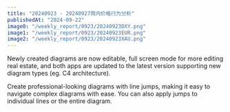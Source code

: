 ```yaml
---
title: "20240923 - 20240927周内价格行为分析"
publishedAt: "2024-09-22"
image0: "/weekly_report/0923/20240923DXY.png"
image1: "/weekly_report/0923/20240923EUR.png"
image2: "/weekly_report/0923/20240923XAU.png"
---
```


Newly created diagrams are now editable, full screen mode for more editing real estate, and both apps are updated to the latest version supporting new diagram types (eg. C4 architecture).

Create professional-looking diagrams with line jumps, making it easy to navigate complex diagrams with ease. You can also apply jumps to individual lines or the entire diagram.
